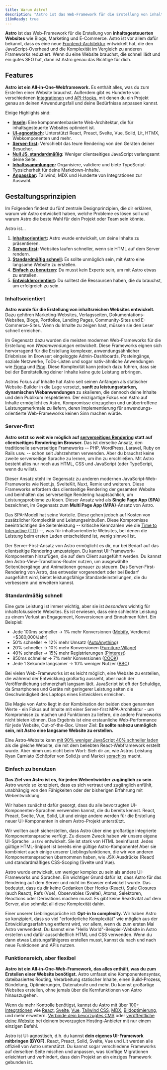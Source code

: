 ```yaml
---
title: Warum Astro?
description: "Astro ist das Web-Framework für die Erstellung von inhaltsorientierten Websites wie Blogs, Marketing und E-Commerce. Erfahre, warum Astro eine gute Wahl für deine nächste Website sein könnte."
i18nReady: true
---
```


**Astro** ist das Web-Framework für die Erstellung von **inhaltsgesteuerten Websites** wie Blogs, Marketing und E-Commerce. Astro ist vor allem dafür bekannt, dass es eine neue [Frontend-Architektur](/de/concepts/islands/) entwickelt hat, die den JavaScript-Overhead und die Komplexität im Vergleich zu anderen Frameworks reduziert. Wenn du eine Website brauchst, die schnell lädt und ein gutes SEO hat, dann ist Astro genau das Richtige für dich.

## Features

**Astro ist ein All-in-One-Webframework.** Es enthält alles, was du zum Erstellen einer Website brauchst. Außerdem gibt es Hunderte von verschiedenen [Integrationen](https://astro.build/integrations/) und [API-Hooks](/de/reference/integrations-reference/), mit denen du ein Projekt genau an deinen Anwendungsfall und deine Bedürfnisse anpassen kannst. 

Einige Highlights sind:

- **[Inseln](/de/concepts/islands/):** Eine komponentenbasierte Web-Architektur, die für inhaltsgesteuerte Websites optimiert ist.
- **[UI-agnostisch](/de/guides/framework-components/):** Unterstützt React, Preact, Svelte, Vue, Solid, Lit, HTMX, Webkomponenten und mehr.
- **[Server-first](/de/basics/rendering-modes/):** Verschiebt das teure Rendering von den Geräten deiner Besucher.
- **[Null JS, standardmäßig](/de/basics/astro-components/):** Weniger clientseitiges JavaScript verlangsamt deine Seite.
- **[Inhaltssammlungen](/de/guides/content-collections/):** Organisiere, validiere und biete TypeScript-Typsicherheit für deine Markdown-Inhalte.
- **[Anpassbar](/de/guides/integrations-guide/):** Tailwind, MDX und Hunderte von Integrationen zur Auswahl.


## Gestaltungsprinzipien

Im Folgenden findest du fünf zentrale Designprinzipien, die dir erklären, warum wir Astro entwickelt haben, welche Probleme es lösen soll und warum Astro die beste Wahl für dein Projekt oder Team sein könnte.

Astro ist...

1. **[Inhaltsorientiert](#inhaltsorientiert):** Astro wurde entwickelt, um deine Inhalte zu präsentieren.
2. **[Server-first](#server-first):** Websites laufen schneller, wenn sie HTML auf dem Server rendern.
3. **[Standardmäßig schnell](#standardmäßig-schnell):** Es sollte unmöglich sein, mit Astro eine langsame Website zu erstellen.
4. **[Einfach zu benutzen](#einfach-zu-benutzen):** Du musst kein Experte sein, um mit Astro etwas zu erstellen.
5. **[Entwicklerorientiert](#entwicklerorientiert):** Du solltest die Ressourcen haben, die du brauchst, um erfolgreich zu sein.

### Inhaltsorientiert

**Astro wurde für die Erstellung von inhaltsreichen Websites entwickelt.** Dazu gehören Marketing-Websites, Verlagsseiten, Dokumentations-Websites, Blogs, Portfolios, Landing Pages, Community-Sites und E-Commerce-Sites. Wenn du Inhalte zu zeigen hast, müssen sie den Leser schnell erreichen.

Im Gegensatz dazu wurden die meisten modernen Web-Frameworks für die Erstellung von *Webanwendungen* entwickelt. Diese Frameworks eignen sich hervorragend für die Erstellung komplexer, anwendungsähnlicher Erlebnisse im Browser: eingeloggte Admin-Dashboards, Posteingänge, soziale Netzwerke, ToDo-Listen und sogar nativ-ähnliche Anwendungen wie [Figma](https://figma.com/) und [Ping](https://ping.gg/). Diese Komplexität kann jedoch dazu führen, dass sie bei der Bereitstellung deiner Inhalte keine gute Leistung erbringen.

Astros Fokus auf Inhalte hat Astro seit seinen Anfängen als statischer Website-Builder in die Lage versetzt, **sanft zu leistungsstarken, dynamischen Webanwendungen** zu skalieren, die dennoch deine Inhalte und dein Publikum respektieren. Der einzigartige Fokus von Astro auf Inhalte ermöglicht es Astro, Kompromisse einzugehen und unübertroffene Leistungsmerkmale zu liefern, deren Implementierung für anwendungs&shy;orientierte Web-Frameworks keinen Sinn machen würde.

### Server-first

**Astro setzt so weit wie möglich auf [serverseitiges Rendering](/de/basics/rendering-modes/) statt auf clientseitiges Rendering im Browser.** Das ist derselbe Ansatz, den traditionelle serverseitige Frameworks -- PHP, WordPress, Laravel, Ruby on Rails usw. -- schon seit Jahrzehnten verwenden. Aber du brauchst keine zweite serverseitige Sprache zu lernen, um ihn zu erschließen. Mit Astro besteht alles nur noch aus HTML, CSS und JavaScript (oder TypeScript, wenn du willst).

Dieser Ansatz steht im Gegensatz zu anderen modernen JavaScript-Web-Frameworks wie Next.js, SvelteKit, Nuxt, Remix und weiteren. Diese Frameworks erfordern das clientseitige Rendering der gesamten Website und beinhalten das serverseitige Rendering hauptsächlich, um Leistungsprobleme zu lösen. Dieser Ansatz wird als **Single Page App (SPA)** bezeichnet, im Gegensatz zum **Multi Page App (MPA)**-Ansatz von Astro.

Das SPA-Modell hat seine Vorteile. Diese gehen jedoch auf Kosten von zusätzlicher Komplexität und Leistungseinbußen. Diese Kompromisse beeinträchtigen die Seitenleistung -- kritische Kennzahlen wie die [Time to Interactive (TTI)](https://web.dev/interactive/) --, was für inhaltsorientierte Websites, bei denen die Leistung beim ersten Laden entscheidend ist, wenig sinnvoll ist.

Der Server-First-Ansatz von Astro ermöglicht es dir, nur bei Bedarf auf das clientseitige Rendering umzusteigen. Du kannst UI-Framework-Komponenten hinzufügen, die auf dem Client ausgeführt werden. Du kannst den Astro-View-Transitions-Router nutzen, um ausgewählte Seitenübergänge und Animationen genauer zu steuern. Das Server-First-Rendering von Astro, das entweder vorgerendert oder bei Bedarf ausgeführt wird, bietet leistungsfähige Standard&shy;einstellungen, die du verbessern und erweitern kannst.

### Standardmäßig schnell

Eine gute Leistung ist immer wichtig, aber sie ist *besonders* wichtig für inhaltsfokussierte Websites. Es ist erwiesen, dass eine schlechte Leistung zu einem Verlust an Engagement, Konversionen und Einnahmen führt. Ein Beispiel:

- Jede 100ms schneller -> 1% mehr Konversionen ([Mobify](https://web.dev/why-speed-matters/), Verdienst +$380,000/Jahr)
- 50% schneller -> 12% mehr Umsatz ([AutoAnything](https://www.digitalcommerce360.com/2010/08/19/web-accelerator-revs-conversion-and-sales-autoanything/))
- 20% schneller → 10% mehr Konversionen ([Furniture Village](https://www.thinkwithgoogle.com/intl/en-gb/marketing-strategies/app-and-mobile/furniture-village-and-greenlight-slash-page-load-times-boosting-user-experience/))
- 40% schneller → 15% mehr Registrierungen ([Pinterest](https://medium.com/pinterest-engineering/driving-user-growth-with-performance-improvements-cfc50dafadd7))
- 850ms schneller → 7% mehr Konversionen ([COOK](https://web.dev/why-speed-matters/))
- Jede 1 Sekunde langsamer → 10% weniger Nutzer ([BBC](https://www.creativebloq.com/features/how-the-bbc-builds-websites-that-scale))

Bei vielen Web-Frameworks ist es leicht möglich, eine Website zu erstellen, die während der Entwicklung großartig aussieht, aber nach der Veröffentlichung schmerzhaft langsam lädt. JavaScript ist oft der Schuldige, da Smartphones und Geräte mit geringerer Leistung selten die Geschwindigkeit des Laptops eines Entwicklers erreichen.

Die Magie von Astro liegt in der Kombination der beiden oben genannten Werte - ein Fokus auf Inhalte mit einer Server-first MPA-Architektur - um Kompromisse zu machen und Funktionen zu liefern, die andere Frameworks nicht bieten können. Das Ergebnis ist eine erstaunliche Web-Performance für jede Website, Out-of-the-Box. Unser Ziel: **Es sollte nahezu unmöglich sein, mit Astro eine langsame Website zu erstellen.**

Eine Astro-Website kann [mit 90% weniger JavaScript 40% schneller laden](https://twitter.com/t3dotgg/status/1437195415439360003) als die gleiche Website, die mit dem beliebten React-Webframework erstellt wurde. Aber nimm uns nicht beim Wort: Sieh dir an, wie Astros Leistung Ryan Carniato (Schöpfer von Solid.js und Marko) [sprachlos](https://youtu.be/2ZEMb_H-LYE?t=8163) macht.


### Einfach zu benutzen

**Das Ziel von Astro ist es, für jeden Webentwickler zugänglich zu sein.** Astro wurde so konzipiert, dass es sich vertraut und zugänglich anfühlt, unabhängig von den Fähigkeiten oder der bisherigen Erfahrung mit Webentwicklung.

Wir haben zunächst dafür gesorgt, dass du alle bevorzugten UI-Komponenten-Sprachen verwenden kannst, die du bereits kennst. React, Preact, Svelte, Vue, Solid, Lit und einige andere werden für die Erstellung neuer UI-Komponenten in einem Astro-Projekt unterstützt.

Wir wollten auch sicherstellen, dass Astro über eine großartige integrierte Komponentensprache verfügt. Zu diesem Zweck haben wir unsere eigene UI-Sprache `.astro` entwickelt. Sie ist stark von HTML beeinflusst: Jedes gültige HTML-Snippet ist bereits eine gültige Astro-Komponente! Aber sie kombiniert auch einige unserer Lieblingsfunktionen, die wir von anderen Komponentensprachen übernommen haben, wie JSX-Ausdrücke (React) und standardmäßiges CSS-Scoping (Svelte und Vue).

Astro wurde entwickelt, um weniger komplex zu sein als andere UI-Frameworks und Sprachen. Ein wichtiger Grund dafür ist, dass Astro für das Rendering auf dem Server und nicht im Browser entwickelt wurde. Das bedeutet, dass du dir keine Gedanken über Hooks (React), Stale Closures (auch React), Refs (Vue), Observables (Svelte), Atoms, Selektoren, Reactions oder Derivations machen musst. Es gibt keine Reaktivität auf dem Server, also schmilzt all diese Komplexität dahin.

Einer unserer Lieblingssprüche ist: **Opt-in to complexity.** Wir haben Astro so konzipiert, dass so viel "erforderliche Komplexität" wie möglich aus der Entwicklungs&shy;erfahrung entfernt wird, vor allem, wenn du zum ersten Mal Astro verwendest. Du kannst eine "Hello World"-Beispiel-Website in Astro erstellen und dafür ausschließlich HTML und CSS verwenden. Wenn du dann etwas Leistungsfähigeres erstellen musst, kannst du nach und nach neue Funktionen und APIs nutzen.


### Funktionsreich, aber flexibel

**Astro ist ein All-in-One-Web-Framework, das alles enthält, was du zum Erstellen einer Website benötigst.** Astro umfasst eine Komponentensyntax, dateibasiertes Routing, Verarbeitung statischer Inhalte, einen Build-Prozess, Bündelung, Optimierungen, Datenabrufe und mehr. Du kannst großartige Websites erstellen, ohne jemals über die Kernfunktionen von Astro hinauszugehen.

Wenn du mehr Kontrolle benötigst, kannst du Astro mit über [100+ Integrationen](https://astro.build/integrations/) wie [React](https://www.npmjs.com/package/@astrojs/react), [Svelte](https://www.npmjs.com/package/@astrojs/svelte), [Vue](https://www.npmjs.com/package/@astrojs/vue), [Tailwind CSS](https://www.npmjs.com/package/@astrojs/tailwind), [MDX](https://www.npmjs.com/package/@astrojs/mdx), [Bildoptimierung](https://www.npmjs.com/package/@astrojs/image), und mehr erweitern. [Verbinde dein bevorzugtes CMS](https://astro.build/integrations) oder [veröffentliche deine Website](/de/guides/deploy/) bei deinem bevorzugten Hosting-Anbieter mit nur einem einzigen Befehl.

Astro ist UI-agnostisch, d.h. du kannst **dein eigenes UI-Framework mitbringen (BYOF)**. React, Preact, Solid, Svelte, Vue und Lit werden alle offiziell von Astro unterstützt. Du kannst sogar verschiedene Frameworks auf derselben Seite mischen und anpassen, was künftige Migrationen erleichtert und verhindert, dass dein Projekt an ein einziges Framework gebunden ist.
